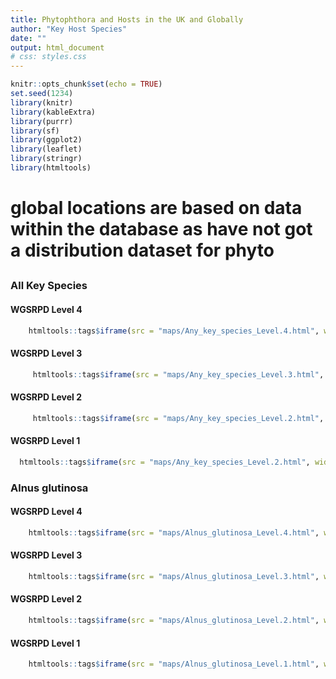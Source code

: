 ```yaml
---
title: Phytophthora and Hosts in the UK and Globally
author: "Key Host Species"
date: ""
output: html_document
# css: styles.css
---
```

  
```r
knitr::opts_chunk$set(echo = TRUE)
set.seed(1234)
library(knitr)
library(kableExtra)
library(purrr)
library(sf)
library(ggplot2)
library(leaflet)
library(stringr)
library(htmltools)
```



# global locations are based on data within the database as have not got a distribution dataset for phyto


## {.tabset}

### All Key Species{.tabset .col-leftmid}

#### WGSRPD Level 4
```r
    htmltools::tags$iframe(src = "maps/Any_key_species_Level.4.html", width = "100%", style="height: 100vh;")
```
#### WGSRPD Level 3
```r
     htmltools::tags$iframe(src = "maps/Any_key_species_Level.3.html", width = "100%", style="height: 100vh;")
```
#### WGSRPD Level 2
```r
     htmltools::tags$iframe(src = "maps/Any_key_species_Level.2.html", width = "100%", style="height: 100vh;")
```
#### WGSRPD Level 1
```r
  htmltools::tags$iframe(src = "maps/Any_key_species_Level.2.html", width = "100%", style="height: 100vh;")
```

### Alnus glutinosa{.tabset .col-leftmid}

#### WGSRPD Level 4
```r
    htmltools::tags$iframe(src = "maps/Alnus_glutinosa_Level.4.html", width = "100%", style="height: 100vh;")
```
#### WGSRPD Level 3
```r
    htmltools::tags$iframe(src = "maps/Alnus_glutinosa_Level.3.html", width = "100%", style="height: 100vh;")
```
#### WGSRPD Level 2
```r
    htmltools::tags$iframe(src = "maps/Alnus_glutinosa_Level.2.html", width = "100%", style="height: 100vh;")
```
#### WGSRPD Level 1
```r
    htmltools::tags$iframe(src = "maps/Alnus_glutinosa_Level.1.html", width = "100%", style="height: 100vh;")
```